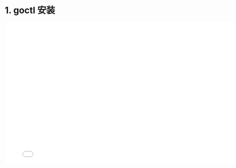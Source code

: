 # 1. goctl 安装

<iframe src="//player.bilibili.com/player.html?bvid=BV1Fr4y177Jf&page=1"
    width="800"
    height="450"
    frameborder="0"
    allowfullscreen
    scrolling="no"
    border="0"
    framespacing="0"
    allowfullscreen="true">
</iframe>
